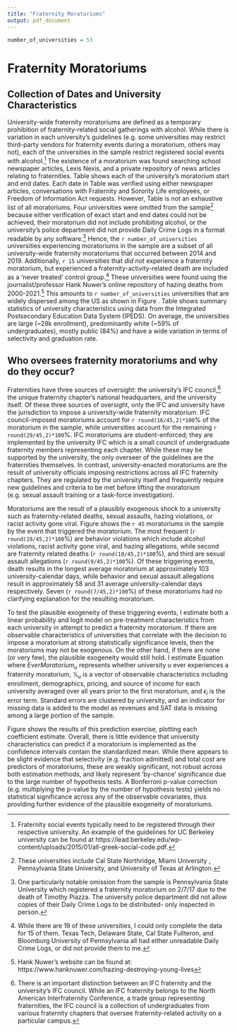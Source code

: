 ```yaml
---
title: "Fraternity Moratoriums"
output: pdf_document
---
```

```r
number_of_universities = 53
```

# Fraternity Moratoriums

## Collection of Dates and University Characteristics

University-wide fraternity moratoriums are defined as a temporary prohibition of fraternity-related social gatherings with alcohol. While there is variation in each university's guidelines (e.g. some universities may restrict third-party vendors for fraternity events during a moratorium, others may not), each of the universities in the sample restrict registered social events with alcohol.^[Fraternity social events typically need to be registered through their respective university. An example of the guidelines for UC Berkeley university can be found at https://lead.berkeley.edu/wp-content/uploads/2015/01/all-greek-social-code.pdf.] The existence of a moratorium was found searching school newspaper articles, Lexis Nexis, and a private repository of news articles relating to fraternities. Table \ref{tab:closure_table} shows each of the university's moratorium start and end dates. Each date in Table \ref{tab:closure_table} was verified using either newspaper articles, conversations with Fraternity and Sorority Life employees, or Freedom of Information Act requests. However, Table \ref{tab:closure_table} is not an exhaustive list of all moratoriums. Four universities were omitted from the sample^[These universities include Cal State Northridge, Miami University , Pennsylvania State University, and University of Texas at Arlington.] because either verification of exact start and end dates could not be achieved, their moratorium did not include prohibiting alcohol, or the university's police department did not provide Daily Crime Logs in a format readable by any software.^[One particularly notable omission from the sample is Pennsylvania State University which registered a fraternity moratorium on 2/7/17 due to the death of Timothy Piazza. The university police department did not allow copies of their Daily Crime Logs to be distributed- only inspected in person.] Hence, the `r number_of_universities` universities experiencing moratoriums in the sample are a subset of all university-wide fraternity moratoriums that occurred between 2014 and 2019. Additionally, `r 15` universities that *did not* experience a fraternity moratorium, but experienced a fraternity-activity-related death are included as a 'never treated' control group.^[While there are 19 of these universities, I could only complete the data for 15 of them. Texas Tech, Delaware State, Cal State Fullteron, and Bloomburg University of Pennsylvania all had either unreadable Daily Crime Logs, or did not provide them to me.] These universities were found using the journalist/professor Hank Nuwer's online repository of hazing deaths from 2000-2021.^[Hank Nuwer's website can be found at: https://www.hanknuwer.com/hazing-destroying-young-lives] This amounts to `r number_of_universities` universities that are widely dispersed among the US as shown in Figure \ref{map}. Table \ref{tab:university_characteristics} shows summary statistics of university characteristics using data from the Integrated Postsecondary Education Data System (IPEDS). On average, the universities are large (~28k enrollment), predominantly white (~59% of undergraduates), mostly public (84%) and have a wide variation in terms of selectivity and graduation rate. 

## Who oversees fraternity moratoriums and why do they occur? {#prediction}

Fraternities have three sources of oversight: the university's IFC council,^[There is an important distinction between an IFC fraternity and the university's IFC council. While an IFC fraternity belongs to the North American Interfraternity Conference, a trade group representing fraternities, the IFC council is a collection of undergraduates from various fraternity chapters that oversee fraternity-related activity on a particular campus.] the unique fraternity chapter's national headquarters, and the university itself. Of these three sources of oversight, only the IFC and university have the jurisdiction to impose a university-wide fraternity moratorium. IFC council-imposed moratoriums account for `r round(16/45,2)*100`% of the moratorium in the sample, while universities account for the remaining `r round(29/45,2)*100`%. IFC moratoriums are student-enforced; they are implemented by the university IFC which is a small council of undergraduate fraternity members representing each chapter. While these may be supported by the university, the only overseer of the guidelines are the fraternities themselves. In contrast, university-enacted moratoriums are the result of university officials imposing restrictions across all IFC fraternity chapters. They are regulated by the university itself and frequently require new guidelines and criteria to be met before lifting the moratorium (e.g. sexual assault training or a task-force investigation). 

Moratoriums are the result of a plausibly exogenous shock to a university such as fraternity-related deaths, sexual assaults, hazing violations, or racist activity gone viral. Figure \ref{trigger_plot} shows the `r 45` moratoriums in the sample by the event that triggered the moratorium. The most frequent (`r round(19/45,2)*100`%) are behavior violations which include alcohol violations, racist activity gone viral, and hazing allegations, while second are fraternity related deaths (`r round(10/45,2)*100`%), and third are sexual assault allegations (`r round(9/45,2)*100`%). Of these triggering events, death results in the longest average moratorium at approximately 103 university-calendar days, while behavior and sexual assault allegations result in approximately 58 and 31 average university-calendar days respectively. Seven (`r round(7/45,2)*100`%) of these moratoriums had no clarifying explanation for the resulting moratorium. 

To test the plausible exogeneity of these triggering events, I estimate both a linear probability and logit model on pre-treatment characteristics from each university in attempt to predict a fraternity moratorium. If there are observable characteristics of universities that correlate with the decision to impose a moratorium at strong statistically significance levels, then the moratoriums may not be exogenous. On the other hand, if there are none (or very few), the plausible exogeneity would still hold. I estimate Equation \ref{prediction_model} where $EverMoratorium_u$ represents whether university $u$ ever experiences a fraternity moratorium, $\mathbb{X}_u$ is a vector of observable characteristics including enrollment, demographics, pricing, and source of income for each university averaged over all years prior to the first moratorium, and $\epsilon_i$ is the error term. Standard errors are clustered by university, and an indicator for missing data is added to the model as revenues and SAT data is missing among a large portion of the sample.

```{=tex}
\begin{equation}\label{prediction_model}
EverMoratorium_u = \gamma \mathbb{X}_{u} + \epsilon_u
\end{equation}
```

Figure \ref{predict_moratorium} shows the results of this prediction exercise, plotting each coefficient estimate. Overall, there is little evidence that university characteristics can predict if a moratorium is implemented as the confidence intervals contain the standardized mean. While there appears to be slight evidence that selectivity (e.g. fraction admitted) and total cost are predictors of moratoriums, these are weakly significant, not robust across both estimation methods, and likely represent 'by-chance' significance due to the large number of hypothesis tests. A Bonferroni p-value correction (e.g. multiplying the p-value by the number of hypothesis tests) yields no statistical significance across any of the observable covariates, thus providing further evidence of the plausible exogeneity of moratoriums. 




